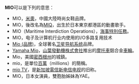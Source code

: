 '''MIO'''可以是下列的意思：

* MIO，[[米奧|米奧]]，中國大陸時尚女鞋品牌。
* MIO，後改名為[[MIQ|MIQ]]，出生於日本東京都港區的動畫歌手。
* MIO（Maritime Interdiction Operations），[[海事特別任務|海事特別任務]]。
* MIO，电子及计算机行业内使用的I/O多路复用技术
* [[Mio_(品牌)|Mio (品牌)]]，全球著名[[卫星导航系统|卫星导航系统]]品牌。
* [[Yamaha_Mio|Yamaha Mio]]，[[山葉發動機株式會社|山葉發動機株式會社]]推出的[[摩托車|摩托車]]鋁合金[[車輪|車輪]]。
* Mio，美國[[密西根州|密西根州]]的城鎮。
* mio，是單位[[1000000|百萬]]（millions）的簡稱。
* [[mio_TV|mio TV]]，是[[新加坡電信|新加坡電信]][[新电信电视|新电信电视]]的旧称。
* MIO，日本女演員，雙胞胎姊妹為YAE。
{{disambig|cat=三字拉丁字母縮寫消歧義}}
